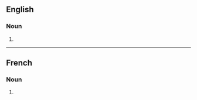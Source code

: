 ==English==

===Noun===
{{head|en|noun form}}

# {{plural of|accouchement|lang=en}}

----

==French==

===Noun===
{{head|fr|noun plural form|g=m}}

# {{plural of|accouchement|lang=fr}}